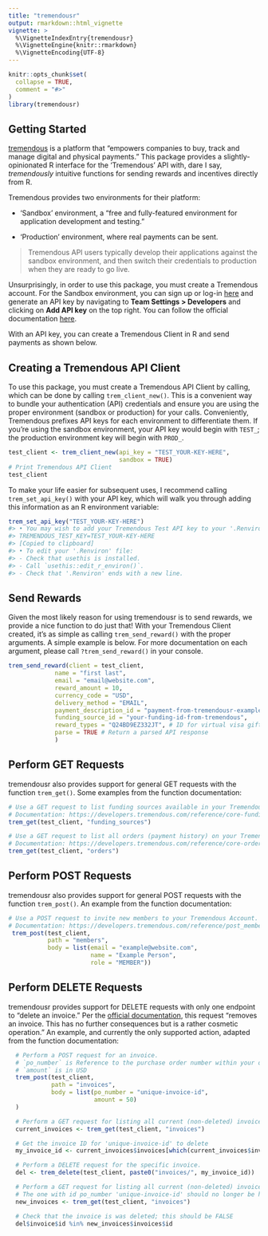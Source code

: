 ```yaml
---
title: "tremendousr"
output: rmarkdown::html_vignette
vignette: >
  %\VignetteIndexEntry{tremendousr}
  %\VignetteEngine{knitr::rmarkdown}
  %\VignetteEncoding{UTF-8}
---
```


```r
knitr::opts_chunk$set(
  collapse = TRUE,
  comment = "#>"
)
library(tremendousr)
```

## Getting Started

[tremendous](https://www.tremendous.com/) is a platform that "empowers companies to buy, track and manage digital and physical payments." This package provides a slightly-opinionated R interface for the 'Tremendous' API with, dare I say, *tremendously* intuitive functions for sending rewards and incentives directly from R. 

Tremendous provides two environments for their platform: 

* 'Sandbox' environment, a "free and fully-featured environment for application development and testing."

* 'Production' environment, where real payments can be sent.

> Tremendous API users typically develop their applications against the sandbox environment, and then switch their credentials to production when they are ready to go live.

Unsurprisingly, in order to use this package, you must create a Tremendous account. For the Sandbox environment, you can sign up or log-in [here](https://app.testflight.tremendous.com/) and generate an API key by navigating to **Team Settings > Developers** and clicking on **Add API key** on the top right. You can follow the official documentation [here](https://developers.tremendous.com/reference/making-your-first-request#key--getting-an-api-key).

With an API key, you can create a Tremendous Client in R and send payments as shown below.

## Creating a Tremendous API Client

To use this package, you must create a Tremendous API Client by calling, which can be done by calling `trem_client_new()`. This is a convenient way to bundle your authentication (API) credentials and ensure you are using the proper environment (sandbox or production) for your calls. Conveniently, Tremendous prefixes API keys for each environment to differentiate them. If you're using the sandbox environment, your API key would begin with `TEST_`; the production environment key will begin with `PROD_`.


```r
test_client <- trem_client_new(api_key = "TEST_YOUR-KEY-HERE",
                               sandbox = TRUE)
# Print Tremendous API Client
test_client
```

To make your life easier for subsequent uses, I recommend calling `trem_set_api_key()` with your API key, which will walk you through adding this information as an R environment variable:

```r
trem_set_api_key("TEST_YOUR-KEY-HERE")
#> • You may wish to add your Tremendous Test API key to your '.Renviron' file:
#> TREMENDOUS_TEST_KEY=TEST_YOUR-KEY-HERE
#> [Copied to clipboard]
#> • To edit your '.Renviron' file:
#> - Check that usethis is installed.
#> - Call `usethis::edit_r_environ()`.
#> - Check that '.Renviron' ends with a new line.
```

## Send Rewards

Given the most likely reason for using tremendousr is to send rewards, we provide a nice function to do just that! With your Tremendous Client created, it's as simple as calling `trem_send_reward()` with the proper arguments. A simple example is below. For more documentation on each argument, please call `?trem_send_reward()` in your console.

```r

trem_send_reward(client = test_client,
             name = "first last",
             email = "email@website.com",
             reward_amount = 10,
             currency_code = "USD",
             delivery_method = "EMAIL",
             payment_description_id = "payment-from-tremendousr-examples",
             funding_source_id = "your-funding-id-from-tremendous",
             reward_types = "Q24BD9EZ332JT", # ID for virtual visa gift card
             parse = TRUE # Return a parsed API response
             )
```

## Perform GET Requests

tremendousr also provides support for general GET requests with the function `trem_get()`. Some examples from the function documentation:

```r

# Use a GET request to list funding sources available in your Tremendous Account. 
# Documentation: https://developers.tremendous.com/reference/core-funding-source-index
trem_get(test_client, "funding_sources")

# Use a GET request to list all orders (payment history) on your Tremendous Account.
# Documentation: https://developers.tremendous.com/reference/core-orders-index
trem_get(test_client, "orders")
```

## Perform POST Requests

tremendousr also provides support for general POST requests with the function `trem_post()`. An example from the function documentation:

```r

# Use a POST request to invite new members to your Tremendous Account.
# Documentation: https://developers.tremendous.com/reference/post_members
 trem_post(test_client,
           path = "members",
           body = list(email = "example@website.com",
                       name = "Example Person",
                       role = "MEMBER"))

```

## Perform DELETE Requests

tremendousr provides support for DELETE requests with only one endpoint to "delete an invoice." Per the [official documentation](https://developers.tremendous.com/reference/core-invoices-delete), this request "removes an invoice. This has no further consequences but is a rather cosmetic operation." An example, and currently the only supported action, adapted from the function documentation:

```r

  # Perform a POST request for an invoice.
  # `po_number` is Reference to the purchase order number within your organization
  # `amount` is in USD
  trem_post(test_client,
            path = "invoices",
            body = list(po_number = "unique-invoice-id",
                        amount = 50)
  )

  # Perform a GET request for listing all current (non-deleted) invoices.
  current_invoices <- trem_get(test_client, "invoices")

  # Get the invoice ID for 'unique-invoice-id' to delete
  my_invoice_id <- current_invoices$invoices[which(current_invoices$invoices$po_number == "unique-invoice-id"), "id"]

  # Perform a DELETE request for the specific invoice.
  del <- trem_delete(test_client, paste0("invoices/", my_invoice_id))

  # Perform a GET request for listing all current (non-deleted) invoices.
  # The one with id po_number 'unique-invoice-id' should no longer be here.
  new_invoices <- trem_get(test_client, "invoices")

  # Check that the invoice is was deleted; this should be FALSE
  del$invoice$id %in% new_invoices$invoices$id
```

